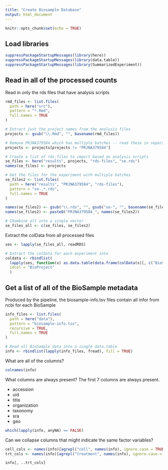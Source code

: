 ```yaml
---
title: "Create Biosample Database"
output: html_document
---
```


```r
knitr::opts_chunk$set(echo = TRUE)
```

## Load libraries

```r
suppressPackageStartupMessages(library(here))
suppressPackageStartupMessages(library(data.table))
suppressPackageStartupMessages(library(SummarizedExperiment))
```


## Read in all of the processed counts

Read in only the rds files that have analysis scripts

```r
rmd_files <- list.files(
  path = here("src"),
  pattern = "*.Rmd",
  full.names = TRUE
)

# Extract just the project names from the analysis files
projects <- gsub("\\.Rmd", "", basename(rmd_files))

# Remove PRJNA379584 which has multiple batches -- read these in separately
projects <- projects[projects != "PRJNA379584"]

# Create a list of rds-files to import based on analysis scripts
se_files <- here("results", projects, "rds-files", "se.rds")
names(se_files) <- projects

# Get the files for the experiment with multiple batches
se_files2 <- list.files(
  path = here("results", "PRJNA379584", "rds-files"),
  pattern = "se-.*.rds",
  full.names = TRUE
)

names(se_files2) <- gsub("\\.rds", "", gsub("se-", "", basename(se_files2)))
names(se_files2) <- paste0("PRJNA379584_", names(se_files2))

# CXombine all into a single vector
se_files_all <- c(se_files, se_files2)
```

Extract the colData from all processed files

```r
ses <- lapply(se_files_all, readRDS)

# Extract the colData for each experiment into
coldata <- rbindlist(
  lapply(ses, function(x) as.data.table(data.frame(colData(x)[, c("BioSample", "group")]))), 
  idcol = "BioProject"
  )
```

## Get a list of all of the BioSample metadata

Produced by the pipeline, the biosample-info.tsv files contain all infor from ncbi for each 
BioSample

```r
info_files <- list.files(
  path = here("data"),
  pattern = "biosample-info.tsv",
  recursive = TRUE,
  full.names = TRUE
)

# Read all BioSample data into a single data.table
info <- rbindlist(lapply(info_files, fread), fill = TRUE)
```

What are all of the columns?

```r
colnames(info)
```

What columns are always present? The first 7 columns are always present.

- accession
- uid
- title
- organization
- taxonomy
- sra
- geo

```r
which(lapply(info, anyNA) == FALSE)
```

Can we collapse columns that might indicate the same factor variables?

```r
cell_cols <- names(info)[agrepl("cell", names(info), ignore.case = TRUE)]
trt_cols <- names(info)[agrepl("treatment", names(info), ignore.case = TRUE)]

info[, ..trt_cols]
```

